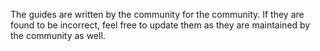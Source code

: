 The guides are written by the community for the community. If they are found to be incorrect, feel free to update them as they are maintained by the community as well.
